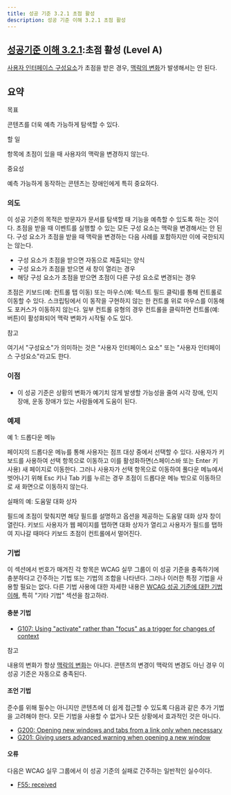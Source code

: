 ```yaml
---
title: 성공 기준 3.2.1 초점 활성
description: 성공 기준 이해 3.2.1 초점 활성
---
```



## [성공기준 이해 3.2.1](https://w3.org/TR/WCAG22#on-focus):초점 활성 (Level A)

<Card title="성공 기준 (SC)"></Card>

[사용자 인터페이스 구성요소](../../../glossary/user-interface-component)가 초점을 받은 경우, [맥락의 변화](../../../glossary/changes-of-context)가 발생해서는 안 된다.

## 요약


목표

콘텐츠를 더욱 예측 가능하게 탐색할 수 있다.

할 일

항목에 초점이 있을 때 사용자의 맥락을 변경하지 않는다.

중요성

예측 가능하게 동작하는 콘텐츠는 장애인에게 특히 중요하다.

### 의도

이 성공 기준의 목적은 방문자가 문서를 탐색할 때 기능을 예측할 수 있도록 하는 것이다. 초점을 받을 때 이벤트를 실행할 수 있는 모든 구성 요소는 맥락을 변경해서는 안 된다. 구성 요소가 초점을 받을 때 맥락을 변경하는 다음 사례를 포함하지만 이에 국한되지는 않는다.

*   구성 요소가 초점을 받으면 자동으로 제출되는 양식
*   구성 요소가 초점을 받으면 새 창이 열리는 경우
*   해당 구성 요소가 초점을 받으면 초점이 다른 구성 요소로 변경되는 경우

초점은 키보드(예: 컨트롤 탭 이동) 또는 마우스(예: 텍스트 필드 클릭)를 통해 컨트롤로 이동할 수 있다. 스크립팅에서 이 동작을 구현하지 않는 한 컨트롤 위로 마우스를 이동해도 포커스가 이동하지 않는다. 일부 컨트롤 유형의 경우 컨트롤을 클릭하면 컨트롤(예: 버튼)이 활성화되어 맥락 변화가 시작될 수도 있다.

참고

여기서 "구성요소"가 의미하는 것은 "사용자 인터페이스 요소" 또는 "사용자 인터페이스 구성요소"라고도 한다.

### 이점

*   이 성공 기준은 상황의 변화가 예기치 않게 발생할 가능성을 줄여 시각 장애, 인지 장애, 운동 장애가 있는 사람들에게 도움이 된다.

### 예제

예 1: 드롭다운 메뉴

페이지의 드롭다운 메뉴를 통해 사용자는 점프 대상 중에서 선택할 수 있다. 사용자가 키보드를 사용하여 선택 항목으로 이동하고 이를 활성화하면(스페이스바 또는 Enter 키 사용) 새 페이지로 이동한다. 그러나 사용자가 선택 항목으로 이동하여 풀다운 메뉴에서 벗어나기 위해 Esc 키나 Tab 키를 누르는 경우 초점이 드롭다운 메뉴 밖으로 이동하므로 새 화면으로 이동하지 않는다.

실패의 예: 도움말 대화 상자

필드에 초점이 맞춰지면 해당 필드를 설명하고 옵션을 제공하는 도움말 대화 상자 창이 열린다. 키보드 사용자가 웹 페이지를 탭하면 대화 상자가 열리고 사용자가 필드를 탭하여 지나갈 때마다 키보드 초점이 컨트롤에서 멀어진다.

### 기법

이 섹션에서 번호가 매겨진 각 항목은 WCAG 실무 그룹이 이 성공 기준을 충족하기에 충분하다고 간주하는 기법 또는 기법의 조합을 나타낸다. 그러나 이러한 특정 기법을 사용할 필요는 없다. 다른 기법 사용에 대한 자세한 내용은 [WCAG 성공 기준에 대한 기법 이해](understanding-techniques), 특히 "기타 기법" 섹션을 참고하라.

#### 충분 기법

*   [G107: Using "activate" rather than "focus" as a trigger for changes of context](https://www.w3.org/WAI/WCAG22/Techniques/general/G107)

참고

내용의 변화가 항상 [맥락의 변화](../../../glossary/changes-of-context)는 아니다. 콘텐츠의 변경이 맥락의 변경도 아닌 경우 이 성공 기준은 자동으로 충족된다.

#### 조언 기법

준수를 위해 필수는 아니지만 콘텐츠에 더 쉽게 접근할 수 있도록 다음과 같은 추가 기법을 고려해야 한다. 모든 기법을 사용할 수 없거나 모든 상황에서 효과적인 것은 아니다.

*   [G200: Opening new windows and tabs from a link only when necessary](https://www.w3.org/WAI/WCAG22/Techniques/general/G200)
*   [G201: Giving users advanced warning when opening a new window](https://www.w3.org/WAI/WCAG22/Techniques/general/G201)

#### 오류

다음은 WCAG 실무 그룹에서 이 성공 기준의 실패로 간주하는 일반적인 실수이다.

*   [F55: received](https://www.w3.org/WAI/WCAG22/Techniques/failures/F55)

